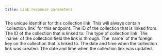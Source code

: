 ```yaml
---
title: Link response parameters
---
```


<Parameter name="id" type="string">
The unique identifier for this collection link.
</Parameter>

<Parameter name="object" type="string">
This will always contain `collection_link` for this endpoint.
</Parameter>

<Parameter name="collection_id" type="string">
The ID of the collection that is linked from.
</Parameter>

<Parameter name="to" type="string">
The ID of the collection that is linked to.
</Parameter>

<Parameter name="type" type="string">
The type of collection link.
</Parameter>

<Parameter name="through_field" type="string">
The `name` of the collection field the link is through.
</Parameter>

<Parameter name="foreign_key" type="string">
The `name` of the foreign key on the collection that is linked to.
</Parameter>

<Parameter name="created_at" type="string">
The date and time when the collection link was created.
</Parameter>

<Parameter name="updated_at" type="string">
The date and time when the collection link was updated.
</Parameter>
